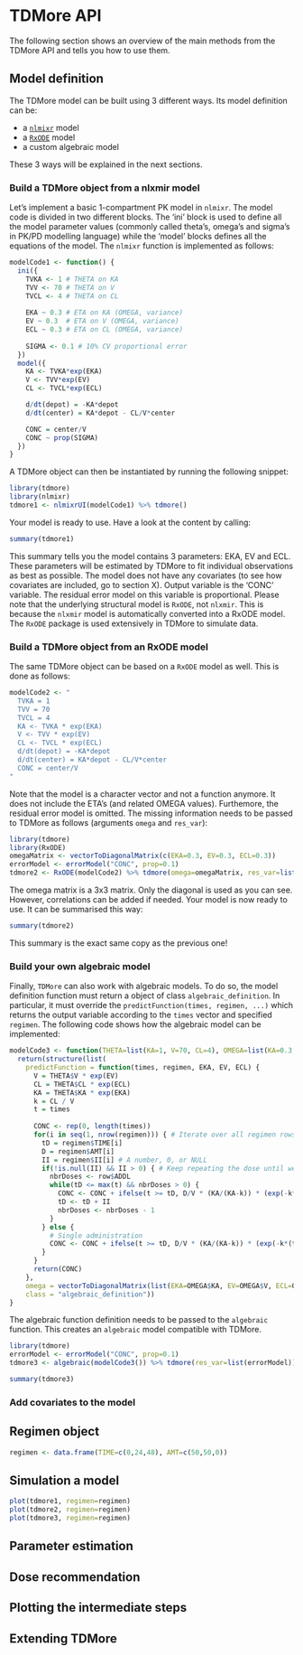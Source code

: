 # TDMore API

The following section shows an overview of the main methods from the TDMore API and tells you how to use them.

## Model definition

The TDMore model can be built using 3 different ways. Its model definition can be:

- a [`nlmixr`](https://cran.r-project.org/package=nlmixr) model
- a [`RxODE`](https://cran.r-project.org/package=RxODE) model
- a custom algebraic model

These 3 ways will be explained in the next sections.

### Build a TDMore object from a nlxmir model
Let's implement a basic 1-compartment PK model in `nlmixr`. The model code is divided in two different blocks. The 'ini' block is used to define all the model parameter values (commonly called theta's, omega's and sigma's in PK/PD modelling language) while the 'model' blocks defines all the equations of the model.
The `nlmixr` function is implemented as follows:

```r
modelCode1 <- function() {
  ini({
    TVKA <- 1 # THETA on KA
    TVV <- 70 # THETA on V
    TVCL <- 4 # THETA on CL
    
    EKA ~ 0.3 # ETA on KA (OMEGA, variance)
    EV ~ 0.3  # ETA on V (OMEGA, variance)
    ECL ~ 0.3 # ETA on CL (OMEGA, variance)
    
    SIGMA <- 0.1 # 10% CV proportional error
  })
  model({
    KA <- TVKA*exp(EKA)
    V <- TVV*exp(EV)
    CL <- TVCL*exp(ECL)

    d/dt(depot) = -KA*depot
    d/dt(center) = KA*depot - CL/V*center

    CONC = center/V
    CONC ~ prop(SIGMA)
  })
}
```

A TDMore object can then be instantiated by running the following snippet:

```r
library(tdmore)
library(nlmixr)
tdmore1 <- nlmixrUI(modelCode1) %>% tdmore()
```

Your model is ready to use. Have a look at the content by calling:

```r
summary(tdmore1)
```

This summary tells you the model contains 3 parameters: EKA, EV and ECL. These parameters will be estimated by TDMore to fit individual observations as best as possible. The model does not have any covariates (to see how covariates are included, go to section X). Output variable is the 'CONC' variable. The residual error model on this variable is proportional. Please note that the underlying structural model is `RxODE`, not `nlxmir`. This is because the `nlxmir` model is automatically converted into a RxODE model. The `RxODE` package is used extensively in TDMore to simulate data. 

### Build a TDMore object from an RxODE model

The same TDMore object can be based on a `RxODE` model as well. This is done as follows:

```r
modelCode2 <- "
  TVKA = 1
  TVV = 70
  TVCL = 4
  KA <- TVKA * exp(EKA)
  V <- TVV * exp(EV)
  CL <- TVCL * exp(ECL)
  d/dt(depot) = -KA*depot
  d/dt(center) = KA*depot - CL/V*center
  CONC = center/V
"
```

Note that the model is a character vector and not a function anymore. It does not include the ETA's (and related OMEGA values). Furthemore, the residual error model is omitted. The missing information needs to be passed to TDMore as follows (arguments `omega` and `res_var`):

```r
library(tdmore)
library(RxODE)
omegaMatrix <- vectorToDiagonalMatrix(c(EKA=0.3, EV=0.3, ECL=0.3))
errorModel <- errorModel("CONC", prop=0.1)
tdmore2 <- RxODE(modelCode2) %>% tdmore(omega=omegaMatrix, res_var=list(errorModel))
```

The omega matrix is a 3x3 matrix. Only the diagonal is used as you can see. However, correlations can be added if needed.
Your model is now ready to use. It can be summarised this way:

```r
summary(tdmore2)
```

This summary is the exact same copy as the previous one!

### Build your own algebraic model
Finally, `TDMore` can also work with algebraic models. To do so, the model definition function must return a object of class `algebraic_definition`. In particular, it must override the `predictFunction(times, regimen, ...)` which returns the output variable according to the `times` vector and specified `regimen`. The following code shows how the algebraic model can be implemented:

```r
modelCode3 <- function(THETA=list(KA=1, V=70, CL=4), OMEGA=list(KA=0.3, V=0.3, CL=0.3)) {
  return(structure(list(
    predictFunction = function(times, regimen, EKA, EV, ECL) {
      V = THETA$V * exp(EV)
      CL = THETA$CL * exp(ECL)
      KA = THETA$KA * exp(EKA)
      k = CL / V
      t = times
      
      CONC <- rep(0, length(times))
      for(i in seq(1, nrow(regimen))) { # Iterate over all regimen rows
        tD = regimen$TIME[i]
        D = regimen$AMT[i]
        II = regimen$II[i] # A number, 0, or NULL
        if(!is.null(II) && II > 0) { # Keep repeating the dose until we are past the last observation time
          nbrDoses <- row$ADDL
          while(tD <= max(t) && nbrDoses > 0) {
            CONC <- CONC + ifelse(t >= tD, D/V * (KA/(KA-k)) * (exp(-k*(t-tD)) - exp(-KA*(t-tD))), 0) # Algebraic solution of 1-cpt-model
            tD <- tD + II
            nbrDoses <- nbrDoses - 1
          }
        } else {
          # Single administration
          CONC <- CONC + ifelse(t >= tD, D/V * (KA/(KA-k)) * (exp(-k*(t-tD)) - exp(-KA*(t-tD))), 0) # Algebraic solution of 1-cpt-model
        }
      }
      return(CONC)
    },
    omega = vectorToDiagonalMatrix(list(EKA=OMEGA$KA, EV=OMEGA$V, ECL=OMEGA$CL))),
    class = "algebraic_definition"))
}
```

The algebraic function definition needs to be passed to the `algebraic` function. This creates an `algebraic` model compatible with TDMore.

```r
library(tdmore)
errorModel <- errorModel("CONC", prop=0.1)
tdmore3 <- algebraic(modelCode3()) %>% tdmore(res_var=list(errorModel))
```

```r
summary(tdmore3)
```
### Add covariates to the model

## Regimen object

```r
regimen <- data.frame(TIME=c(0,24,48), AMT=c(50,50,0))
```

## Simulation a model

```r
plot(tdmore1, regimen=regimen)
plot(tdmore2, regimen=regimen)
plot(tdmore3, regimen=regimen)
```

## Parameter estimation

## Dose recommendation

## Plotting the intermediate steps

## Extending TDMore
